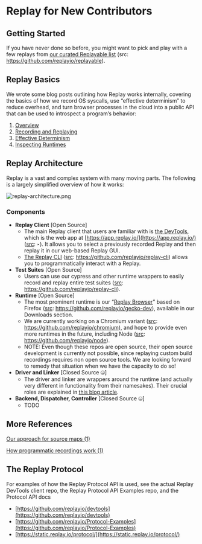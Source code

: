 # Replay for New Contributors

## Getting Started

If you have never done so before, you might want to pick and play with a few replays from [our curated Replayable list](https://gotbugs.vercel.app/) (src: https://github.com/replayio/replayable).

## Replay Basics

We wrote some blog posts outlining how Replay works internally, covering the basics of how we record OS syscalls, use “effective determinism” to reduce overhead, and turn browser processes in the cloud into a public API that can be used to introspect a program’s behavior:

1. [Overview](https://medium.com/replay-io/how-replay-works-5c9c29580c58)
2. [Recording and Replaying](https://medium.com/replay-io/recording-and-replaying-d6102afee273)
3. [Effective Determinism](https://medium.com/replay-io/effective-determinism-54cc91f5693c)
4. [Inspecting Runtimes](https://medium.com/replay-io/inspecting-runtimes-caeca007a4b1)

## Replay Architecture

Replay is a vast and complex system with many moving parts. The following is a largely simplified overview of how it works:

![replay-architecture.png](/media/learn-more/contribute/replay-for-new-contributors/replay-architecture.png)

### Components

- **Replay Client** [Open Source]
    - The main Replay client that users are familiar with is [the DevTools](/test-suites/features/replay-devtools), which is the web app at [https://app.replay.io/](https://app.replay.io/) ([src](https://github.com/replayio/devtools): ‣). It allows you to select a previously recorded Replay and then replay it in our web-based Replay GUI.
    - [The Replay CLI](/reference-guide/recording/replay-cli) ([src](https://github.com/replayio/replay-cli): https://github.com/replayio/replay-cli) allows you to programmatically interact with a Replay.
- **Test Suites** [Open Source]
    - Users can use our cypress and other runtime wrappers to easily record and replay entire test suites ([src](https://github.com/replayio/replay-cli): https://github.com/replayio/replay-cli).
- **Runtime** [Open Source]
    - The most prominent runtime is our “[Replay Browser](/reference-guide/recording/replay-browser)” based on Firefox ([src](https://github.com/replayio/gecko-dev): https://github.com/replayio/gecko-dev), available in our Downloads section.
    - We are currently working on a Chromium variant ([src](https://github.com/replayio/chromium): https://github.com/replayio/chromium), and hope to provide even more runtimes in the future, including Node ([src](https://github.com/replayio/node): https://github.com/replayio/node).
    - NOTE: Even though these repos are open source, their open source development is currently not possible, since replaying custom build recordings requires non open source tools. We are looking forward to remedy that situation when we have the capacity to do so!
- **Driver and Linker** [Closed Source 🤐]
    - The driver and linker are wrappers around the runtime (and actually very different in functionality from their namesakes). Their crucial roles are explained in [this blog article](https://medium.com/replay-io/recording-and-replaying-d6102afee273).
- **Backend, Dispatcher, Controller** [Closed Source 🤐]
    - TODO
    

## More References

[Our approach for source maps (1)](/learn-more/contribute/how-replay-works/our-approach-for-source-maps)

[How programmatic recordings work (1)](/learn-more/contribute/how-replay-works/how-programmatic-recordings-work)

## The Replay Protocol

For examples of how the Replay Protocol API is used, see the actual Replay DevTools client repo, the Replay Protocol API Examples repo, and the Protocol API docs

- [https://github.com/replayio/devtools](https://github.com/replayio/devtools)
- [https://github.com/replayio/Protocol-Examples](https://github.com/replayio/Protocol-Examples)
- [https://static.replay.io/protocol/](https://static.replay.io/protocol/)